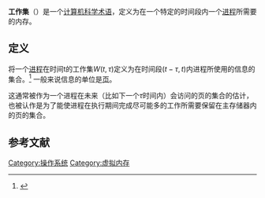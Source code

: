 
'''工作集'''（{{lang-en|Working set}}）是一个[[计算机科学|计算机科学]][[术语|术语]]，定义为在一个特定的时间段内一个[[进程|进程]]所需要的内存。

==定义==
{{link-en|Peter Denning|Peter_J._Denning}}将一个[[进程|进程]]在时间t的工作集<math>W(t, \tau)</math>定义为在时间段<math>(t - \tau, t)</math>内进程所使用的信息的集合。<ref>{{Cite journal
 |last         = Denning
 |first        = Peter J.
 |title        = The working set model for program behavior
 |journal      = Communications of the ACM
 |volume       = 11
 |issue        = 5
 |year         = 1968
 |pages        = 323-333
 |url          = http://denninginstitute.com/pjd/PUBS/WSModel_1968.pdf
 |doi          = 10.1145/363095.363141
 |access-date  = 2017-12-19
 |archive-date = 2018-05-08
 |archive-url  = https://web.archive.org/web/20180508085027/http://denninginstitute.com/pjd/PUBS/WSModel_1968.pdf
 |dead-url     = no
}}</ref>
一般来说信息的单位是[[分页|页]]。

这通常被作为一个进程在未来（比如下一个<math>\tau</math>时间内）会访问的页的集合的估计，也被认作是为了能使进程在执行期间完成尽可能多的工作所需要保留在主存储器内的页的集合。

== 参考文献 ==
{{reflist}}

{{Compsci-stub}}

[[Category:操作系统|Category:操作系统]]
[[Category:虚拟内存|Category:虚拟内存]]